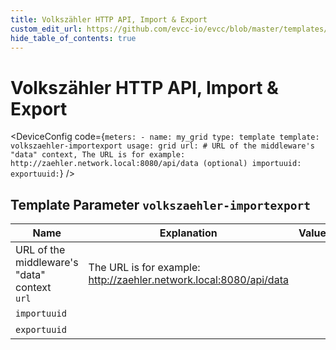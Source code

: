 ```yaml
---
title: Volkszähler HTTP API, Import & Export
custom_edit_url: https://github.com/evcc-io/evcc/blob/master/templates/definition/meter/volkszaehler-importexport.yaml
hide_table_of_contents: true
---
```



# Volkszähler HTTP API, Import & Export

<DeviceFeatures features="" />

<DeviceConfig code={`meters:
    - name: my_grid
      type: template
      template: volkszaehler-importexport
      usage: grid
      url: # URL of the middleware's "data" context, The URL is for example: http://zaehler.network.local:8080/api/data (optional)
      importuuid:
      exportuuid:`}  />

## Template Parameter `volkszaehler-importexport`

| Name | Explanation | Value | Optional |
|-----------|-------------|-------|----------|
| URL of the middleware's "data" context<br/>`url` | The URL is for example: http://zaehler.network.local:8080/api/data |  | no |
| `importuuid` |  |  | yes |
| `exportuuid` |  |  | yes |

